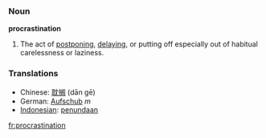=== Noun ===
'''procrastination'''

# The act of [[postpone|postponing]], [[delay|delaying]], or putting off especially out of habitual carelessness or laziness.

=== Translations ===
*Chinese: [[耽搁]] (dān gē)
*German: [[Aufschub]] ''m''
*[[Indonesian]]: [[tunda|penundaan]]

[[fr:procrastination]]
